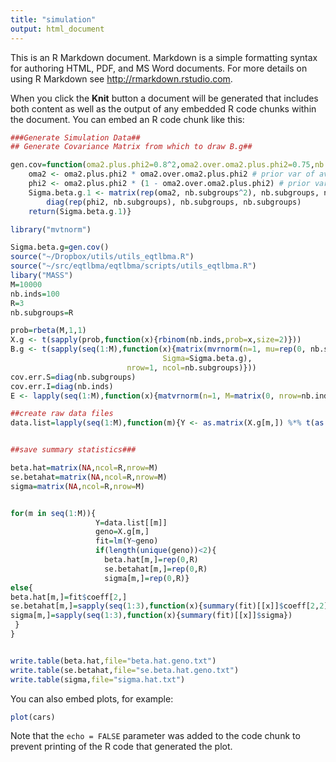 ```yaml
---
title: "simulation"
output: html_document
---
```


This is an R Markdown document. Markdown is a simple formatting syntax for authoring HTML, PDF, and MS Word documents. For more details on using R Markdown see <http://rmarkdown.rstudio.com>.

When you click the **Knit** button a document will be generated that includes both content as well as the output of any embedded R code chunks within the document. You can embed an R code chunk like this:

```r
###Generate Simulation Data##
## Generate Covariance Matrix from which to draw B.g##

gen.cov=function(oma2.plus.phi2=0.8^2,oma2.over.oma2.plus.phi2=0.75,nb.subgroups=3){ 
    oma2 <- oma2.plus.phi2 * oma2.over.oma2.plus.phi2 # prior var of avg SNP effect
    phi2 <- oma2.plus.phi2 * (1 - oma2.over.oma2.plus.phi2) # prior var of subgroup SNP effect, given avg effect
    Sigma.beta.g.1 <- matrix(rep(oma2, nb.subgroups^2), nb.subgroups, nb.subgroups) +
        diag(rep(phi2, nb.subgroups), nb.subgroups, nb.subgroups)
    return(Sigma.beta.g.1)}

library("mvtnorm")

Sigma.beta.g=gen.cov()
source("~/Dropbox/utils/utils_eqtlbma.R")
source("~/src/eqtlbma/eqtlbma/scripts/utils_eqtlbma.R")
libary("MASS")
M=10000
nb.inds=100
R=3
nb.subgroups=R

prob=rbeta(M,1,1)
X.g <- t(sapply(prob,function(x){rbinom(nb.inds,prob=x,size=2)}))
B.g <- t(sapply(seq(1:M),function(x){matrix(mvrnorm(n=1, mu=rep(0, nb.subgroups),
                                  Sigma=Sigma.beta.g),
                          nrow=1, ncol=nb.subgroups)}))
cov.err.S=diag(nb.subgroups)
cov.err.I=diag(nb.inds)
E <- lapply(seq(1:M),function(x){matvrnorm(n=1, M=matrix(0, nrow=nb.inds, ncol=nb.subgroups),U=cov.err.I, V=cov.err.S)[,,1]})

##create raw data files
data.list=lapply(seq(1:M),function(m){Y <- as.matrix(X.g[m,]) %*% t(as.matrix(B.g[m,])) + E[[m]]})


##save summary statistics###

beta.hat=matrix(NA,ncol=R,nrow=M)
se.betahat=matrix(NA,ncol=R,nrow=M)
sigma=matrix(NA,ncol=R,nrow=M)


for(m in seq(1:M)){
                   Y=data.list[[m]]
                   geno=X.g[m,]
                   fit=lm(Y~geno)
                   if(length(unique(geno))<2){
                     beta.hat[m,]=rep(0,R)
                     se.betahat[m,]=rep(0,R)
                     sigma[m,]=rep(0,R)}
else{
beta.hat[m,]=fit$coeff[2,]
se.betahat[m,]=sapply(seq(1:3),function(x){summary(fit)[[x]]$coeff[2,2]})
sigma[m,]=sapply(seq(1:3),function(x){summary(fit)[[x]]$sigma})
 }
}


write.table(beta.hat,file="beta.hat.geno.txt")
write.table(se.betahat,file="se.beta.hat.geno.txt")
write.table(sigma,file="sigma.hat.txt")

```

You can also embed plots, for example:

```r
plot(cars)
```

Note that the `echo = FALSE` parameter was added to the code chunk to prevent printing of the R code that generated the plot.
